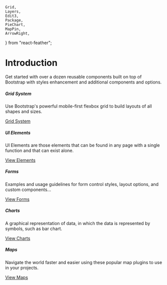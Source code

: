     Grid,
    Layers,
    Edit3,
    Package,
    PieChart,
    MapPin,
    ArrowRight,
} from "react-feather";

<Meta title="Introduction" />

# Introduction

Get started with over a dozen reusable components built on top of Bootstrap with styles enhancement and additional components and options.

<style>{`
    .container {
        padding: 0;
        max-width: 780px;
        margin-top: 30px;
    }
    .row{
        display: flex;
        flex-wrap: wrap;
        margin-right: -15px;
        margin-left: -15px;
    }
    .col-lg-6{
        flex: 0 0 100%;
        max-width: 100%;
        position: relative;
        width: 100%;
        padding-right: 15px;
        padding-left: 15px;
    }
    @media (min-width: 576px){
        .col-lg-6{
            flex: 0 0 46%;
            max-width: 46%;
        }
    }
    .panel{
        border: 1px solid rgba(72, 94, 144, 0.16);
        background-color: #fff;
        padding: 30px;
        min-height: 317px;
        display: flex;
        flex-direction: column;
        justify-content: flex-end;
        margin-bottom: 25px;
    }
    .panel-icon{
        margin-bottom: 25px;
    }
    .panel-title{
        color: #001737;
        margin-bottom: 20px;
        font-size: 1.09375rem;
        font-weight: 500;
        line-height: 1.25;
    }
    .panel-body{
        margin-bottom: 20px;
    }
    .panel-link{
        font-weight: 500;
        color: #0168fa;
        text-decoration: none;
        background-color: transparent;
        font-size: 14px;
        display: inline-flex;
        align-items: center;
    }
    .panel-link svg {
        padding-left: 10px;
    }

`}</style>

<div class="container">
    <div class="row">
        <div class="col-lg-6">
            <div class="panel">
                <div class="panel-icon">
                    <Grid size="50" color="#97a3b9" />
                </div>
                <h5 class="panel-title">Grid System</h5>
                <p class="panel-body">
                    Use Bootstrap's powerful mobile-first flexbox grid to build
                    layouts of all shapes and sizes.
                </p>
                <a
                    class="panel-link"
                    href="?path=/docs/grid-grid-system--how-it-works"
                >
                    Grid System <ArrowRight color="#0168fa" size="16" />
                </a>
            </div>
        </div>
        <div class="col-lg-6">
            <div class="panel">
                <div class="panel-icon">
                    <Layers size="50" color="#97a3b9" />
                </div>
                <h5 class="panel-title">UI Elements</h5>
                <p class="panel-body">
                    UI Elements are those elements that can be found in any page
                    with a single function and that can exist alone.
                </p>
                <a
                    class="panel-link"
                    href="?path=/docs/ui-alert--alert-controls"
                >
                    View Elements <ArrowRight color="#0168fa" size="16" />
                </a>
            </div>
        </div>
        <div class="col-lg-6">
            <div class="panel">
                <div class="panel-icon">
                    <Edit3 size="50" color="#97a3b9" />
                </div>
                <h5 class="panel-title">Forms</h5>
                <p class="panel-body">
                    Examples and usage guidelines for form control styles,
                    layout options, and custom components...
                </p>
                <a
                    class="panel-link"
                    href="?path=/docs/forms-form-elements--input-box"
                >
                    View Forms <ArrowRight color="#0168fa" size="16" />
                </a>
            </div>
        </div>
        <div class="col-lg-6">
            <div class="panel">
                <div class="panel-icon">
                    <PieChart size="50" color="#97a3b9" />
                </div>
                <h5 class="panel-title">Charts</h5>
                <p class="panel-body">
                    A graphical representation of data, in which the data is
                    represented by symbols, such as bar chart.
                </p>
                <a
                    class="panel-link"
                    href="?path=/docs/charts-apexcharts--bar-chart"
                >
                    View Charts <ArrowRight color="#0168fa" size="16" />
                </a>
            </div>
        </div>
        <div class="col-lg-6">
            <div class="panel">
                <div class="panel-icon">
                    <MapPin size="50" color="#97a3b9" />
                </div>
                <h5 class="panel-title">Maps</h5>
                <p class="panel-body">
                    Navigate the world faster and easier using these popular map
                    plugins to use in your projects.
                </p>
                <a
                    class="panel-link"
                    href="?path=/docs/maps-google-maps--map-controls"
                >
                    View Maps <ArrowRight color="#0168fa" size="16" />
                </a>
            </div>
        </div>
    </div>
</div>
